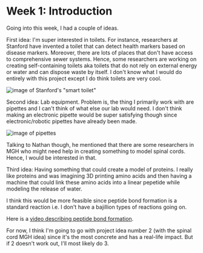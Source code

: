 # Week 1: Introduction

Going into this week, I had a couple of ideas.

First idea: I'm super interested in toilets. For instance, researchers at
Stanford have invented a toilet that can detect health markers based on disease
markers. Moreover, there are lots of places that don't have access to
comprehensive sewer systems. Hence, some researchers are working on creating
self-containing toilets aka toilets that do not rely on external energy or water
and can dispose waste by itself. I don't know what I would do entirely with this
project except I do think toilets are very cool.

![image of Stanford's "smart toilet"](../../public/01_intro/download.png)

Second idea: Lab equipment. Problem is, the thing I primarily work with are
pipettes and I can't think of what else our lab would need. I don't think making
an electronic pipette would be super satisfying though since electronic/robotic
pipettes have already been made.

![image of pipettes](../../public/01_intro/pipette.jpg)

Talking to Nathan though, he mentioned that there are some researchers in MGH
who might need help in creating something to model spinal cords. Hence, I would
be interested in that.

Third idea: Having something that could create a model of proteins. I really
like proteins and was imagining 3D printing amino acids and then having a
machine that could link these amino acids into a linear pepetide while modeling
the release of water.

I think this would be more feasible since peptide bond formation is a standard
reaction i.e. I don't have a bajillion types of reactions going on.

Here is a
[video describing peptide bond formation](https://www.khanacademy.org/science/biology/macromolecules/proteins-and-amino-acids/v/peptide-bond-formation).

For now, I think I'm going to go with project idea number 2 (with the spinal
cord MGH idea) since it's the most concrete and has a real-life impact. But if 2
doesn't work out, I'll most likely do 3.
